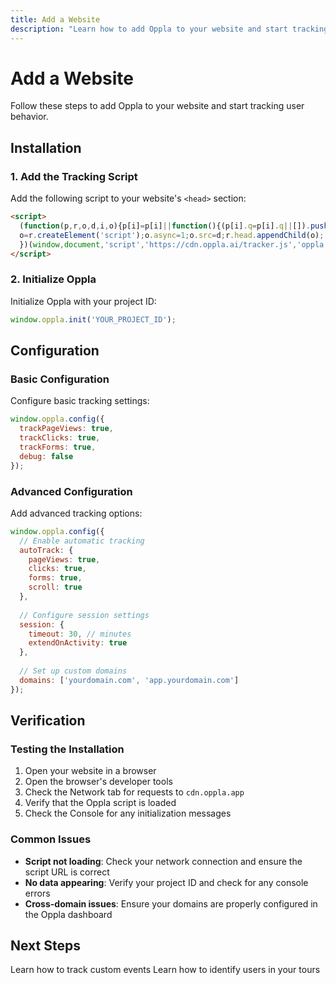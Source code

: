 ```yaml
---
title: Add a Website
description: "Learn how to add Oppla to your website and start tracking user behavior"
---
```


# Add a Website

Follow these steps to add Oppla to your website and start tracking user behavior.

## Installation

### 1. Add the Tracking Script

Add the following script to your website's `<head>` section:

```html
<script>
  (function(p,r,o,d,i,o){p[i]=p[i]||function(){(p[i].q=p[i].q||[]).push(arguments)};
  o=r.createElement('script');o.async=1;o.src=d;r.head.appendChild(o);
  })(window,document,'script','https://cdn.oppla.ai/tracker.js','oppla');
</script>
```

### 2. Initialize Oppla

Initialize Oppla with your project ID:

```javascript
window.oppla.init('YOUR_PROJECT_ID');
```

## Configuration

### Basic Configuration

Configure basic tracking settings:

```javascript
window.oppla.config({
  trackPageViews: true,
  trackClicks: true,
  trackForms: true,
  debug: false
});
```

### Advanced Configuration

Add advanced tracking options:

```javascript
window.oppla.config({
  // Enable automatic tracking
  autoTrack: {
    pageViews: true,
    clicks: true,
    forms: true,
    scroll: true
  },
  
  // Configure session settings
  session: {
    timeout: 30, // minutes
    extendOnActivity: true
  },
  
  // Set up custom domains
  domains: ['yourdomain.com', 'app.yourdomain.com']
});
```

## Verification

### Testing the Installation

1. Open your website in a browser
2. Open the browser's developer tools
3. Check the Network tab for requests to `cdn.oppla.app`
4. Verify that the Oppla script is loaded
5. Check the Console for any initialization messages

### Common Issues

- **Script not loading**: Check your network connection and ensure the script URL is correct
- **No data appearing**: Verify your project ID and check for any console errors
- **Cross-domain issues**: Ensure your domains are properly configured in the Oppla dashboard

## Next Steps

<CardGroup cols={2}>
  <Card
    title="Track Events"
    icon="chart-line"
    href="/analytics/track-events"
  >
    Learn how to track custom events
  </Card>
  <Card
    title="User Identification"
    icon="user"
    href="/tours/management"
  >
    Learn how to identify users in your tours
  </Card>
</CardGroup> 